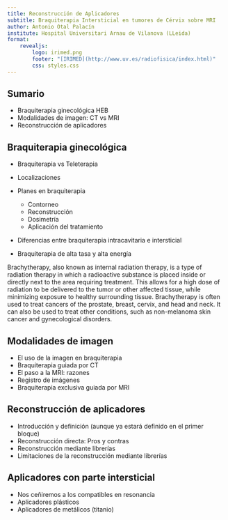 ```yaml
---
title: Reconstrucción de Aplicadores
subtitle: Braquiterapia Intersticial en tumores de Cérvix sobre MRI
author: Antonio Otal Palacín
institute: Hospital Universitari Arnau de Vilanova (LLeida)
format: 
    revealjs:
        logo: irimed.png
        footer: "[IRIMED](http://www.uv.es/radiofisica/index.html)"
        css: styles.css
---
```



## Sumario

- Braquiterapia ginecológica HEB 
- Modalidades de imagen: CT vs MRI
- Reconstrucción de aplicadores

    

## Braquiterapia ginecológica

- Braquiterapia vs Teleterapia 
- Localizaciones 
- Planes en braquiterapia

    - Contorneo
    - Reconstrucción
    - Dosimetría
    - Aplicación del tratamiento

- Diferencias entre braquiterapia intracavitaria e intersticial
- Braquiterapia de alta tasa y alta energía

::: {.notes}
Brachytherapy, also known as internal radiation therapy, is a type of radiation therapy in which a radioactive substance is placed inside or directly next to the area requiring treatment. This allows for a high dose of radiation to be delivered to the tumor or other affected tissue, while minimizing exposure to healthy surrounding tissue. Brachytherapy is often used to treat cancers of the prostate, breast, cervix, and head and neck. It can also be used to treat other conditions, such as non-melanoma skin cancer and gynecological disorders.
:::

## Modalidades de imagen

- El uso de la imagen en braquiterapia
- Braquiterapia guiada por CT
- El paso a la MRI: razones
- Registro de imágenes
- Braquiterapia exclusiva guiada por MRI

## Reconstrucción de aplicadores

- Introducción y definición (aunque ya estará definido en el primer bloque)
- Reconstrucción directa: Pros y contras
- Reconstrucción mediante librerías
- Limitaciones de la reconstrucción mediante librerías

## Aplicadores con parte intersticial

- Nos ceñiremos a los compatibles en resonancia
- Aplicadores plásticos
- Aplicadores de metálicos (titanio)


